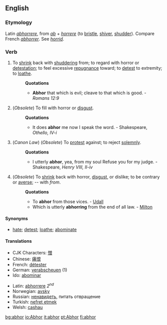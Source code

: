 ==English==
===Etymology===
Latin ''[[abhorrere]]'', from ''[[ab#Latin|ab]]'' + ''[[horrere]]'' (to [[bristle]], [[shiver]], [[shudder]]). Compare French ''[[abhorrer]]''. See ''[[horrid]]''.

===Verb===
{{en-verb|abhor|abhors|abhorred|abhorring}}

#{{transitive}} To [[shrink]] back with [[shuddering]] from; to regard with horror or [[detestation]]; to feel excessive [[repugnance]] toward; to [[detest]] to extremity; to [[loathe]].
#:'''Quotations'''
#:*'''Abhor''' that which is evil; cleave to that which is good. - ''Romans 12:9''
#{{transitive}} (''Obsolete'') To fill with horror or [[disgust]].
#:'''Quotations'''
#:*It does '''abhor''' me now I speak the word. - Shakespeare, ''Othello, IV-i''
#{{transitive}} (''Canon Law'') (''Obsolete'') To [[protest]] against; to reject [[solemnly]].
#:'''Quotations'''
#:*I utterly '''abhor''', yea, from my soul Refuse you for my judge. - Shakespeare, ''Henry VIII, II-iv''
#{{intransitive}} (''Obsolete'') To [[shrink]] back with horror, [[disgust]], or dislike; to be contrary or [[averse]]; -- with ''from''. 
#:'''Quotations'''
#:*To '''abhor''' from those vices. - [[Udall]]
#:*Which is utterly '''abhorring''' from the end of all law. - [[Milton]]

====Synonyms====
*[[hate]]; [[detest]]; [[loathe]]; [[abominate]]

====Translations====
{{top}}
*CJK Characters: [[憎]]
*Chinese: [[痛恨]]
*French: [[détester]]
*German: [[verabscheuen]] (1)
*Ido: [[abominar]]
{{mid}}
*Latin: [[abhorrere]] ''2<sup>nd</sup>''
*Norwegian: [[avsky]]
*Russian: [[ненавидеть]], питать отвращение 
*Turkish: [[nefret etmek]]
*Welsh: [[сashau]]
{{bottom}}


[[bg:abhor]]
[[io:Abhor]]
[[it:abhor]]
[[pt:Abhor]]
[[fi:abhor]]